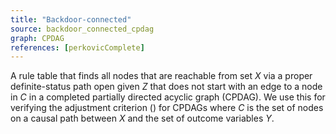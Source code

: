 ```yaml
---
title: "Backdoor-connected"
source: backdoor_connected_cpdag
graph: CPDAG
references: [perkovicComplete]
---
```



A rule table that finds all nodes that are reachable from set $X$ via a proper definite-status path open given $Z$ that does not start with an edge to a node in $C$ in a completed partially directed acyclic graph (CPDAG). We use this for verifying the adjustment criterion (<Reference id="perkovicComplete" format="author year"/>) for CPDAGs where $C$ is the set of nodes on a causal path between $X$ and the set of outcome variables $Y$.
